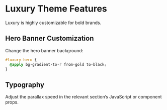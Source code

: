 # Luxury Theme Features

Luxury is highly customizable for bold brands.

## Hero Banner Customization

Change the hero banner background:

```css
#luxury-hero {
  @apply bg-gradient-to-r from-gold to-black;
}
```

## Typography
Adjust the parallax speed in the relevant section’s JavaScript or component props.

